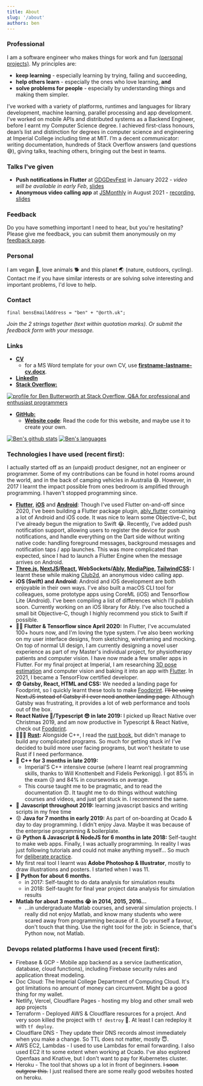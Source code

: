 ```yaml
---
title: About
slug: '/about'
authors: ben
---
```


### Professional

I am a software engineer who makes things for work and fun [(personal projects)](/projects). My principles are: 
- **keep learning** - especially learning by trying, failing and succeeding, 
- **help others learn** - especially the ones who love learning, **and**
- **solve problems for people** - especially by understanding things and making them simpler.

I’ve worked with a variety of platforms, runtimes and languages for library development, machine learning, parallel processing and app development. 
I’ve worked on mobile APIs and distributed systems as a Backend Engineer, before I earnt my Computer Science degree. 
I achieved first-class honours, dean’s list and distinction for degrees in computer science and engineering at Imperial College including time at MIT. 
I’m a decent communicator: writing documentation, hundreds of Stack Overflow answers (and questions 😅), giving talks, teaching others, bringing out the best in teams. 

### Talks I've given

- **Push notifications in Flutter** at [GDGDevFest](https://www.devfest-uki.com/) in January 2022 - *video will be available in early Feb*, [slides](https://link.orth.uk/push)
- **Anonymous video calling app** at [JSMonthly](https://www.meetup.com/js-monthly/) in August 2021 - [recording](https://www.youtube.com/watch?v=qS8hwwieaYg&t=4504s), [slides](https://link.orth.uk/anonymous)

### Feedback

Do you have something important I need to hear, but you're hesitating? Please give me feedback, you can submit them anonymously on my [feedback page](/feedback).

### Personal

I am vegan 🥕, love animals 🐕 and this planet 🌏 (nature, outdoors, cycling). Contact me if you have similar interests or are solving solve interesting and important problems, I'd love to help.

### Contact

`final bensEmailAddress = "ben" + "@orth.uk";`

*Join the 2 strings together (text within quotation marks). Or submit the feedback form with your message.*

### Links

<!-- - **<a target="_blank" href={require('./cv.pdf').default}>CV</a>** -->
- [**CV**](https://orth.uk/cv.pdf)
  - for a MS Word template for your own CV, use [**firstname-lastname-cv.docx**](https://orth.uk/firstname-lastname-cv.docx).
- [**LinkedIn**](https://www.linkedin.com/in/bbutterworth/)
- [**Stack Overflow:**](https://stackoverflow.com/users/7365866/ben-butterworth?tab=profile)

<a href='https://stackoverflow.com/users/7365866/ben-butterworth'>
  <img
    src={'https://stackoverflow.com/users/flair/7365866.png?theme=clean'}
    width={208}
    height={58}
    alt='profile for Ben Butterworth at Stack Overflow, Q&A for professional and enthusiast programmers'
    title='profile for Ben Butterworth at Stack Overflow, Q&A for professional and enthusiast programmers'
  />
</a>

- [**GitHub:**](https://github.com/ben-xD)
  - [**Website code**](https://github.com/ben-xD/orth.uk): Read the code for this website, and maybe use it to create your own.

[![Ben's github stats](https://github-readme-stats.vercel.app/api?username=ben-xD&theme=tokyonight&show_icons=true&count_private=true)](https://github.com/Ben-xD)
[![Ben's languages](https://github-readme-stats.vercel.app/api/top-langs/?username=ben-xd&layout=compact&langs_count=10&theme=tokyonight)](https://github.com/Ben-xD)

### Technologies I have used (recent first):

I actually started off as an (unpaid) product designer, not an engineer or programmer. Some of my contributions can be found in hotel rooms around the world, and in the back of camping vehicles in Australia 😅. However, in 2017 I learnt the impact possible from ones bedroom is amplified through programming. I haven't stopped programming since.

- **[Flutter](https://flutter.dev/)**, [**iOS**](https://developer.apple.com/) and [**Android**](https://developer.android.com/): Though I've used Flutter on-and-off since 2020, I've been building a Flutter package plugin, [ably_flutter](https://github.com/ably/ably-flutter) containing a lot of Android and iOS code. It was nice to learn some Objective-C, but I've already begun the migration to Swift 😂. Recently, I've added push notification support, allowing users to register the device for push notifications, and handle everything on the Dart side without writing native code: handling foreground messages, background messages and notification taps / app launches. This was more complicated than expected, since I had to launch a Flutter Engine when the message arrives on Android. 
- **[Three.js](https://threejs.org/), [NextJS](https://nextjs.org/)/[React](https://reactjs.org/), WebSockets/[Ably](https://ably.com/), [MediaPipe](https://www.mediapipe.dev/), [TailwindCSS](https://tailwindcss.com/):** I learnt these while making [Club2d](/club2d), an anonymous video calling app.
- **iOS (Swift) and Android:** Android and iOS development are both enjoyable in their own ways. I've also built a macOS CLI tool for colleagues, some prototype apps using CoreML (iOS) and Tensorflow Lite (Android). I've been compiling a list of differences which I'll publish soon. Currently working on an iOS library for Ably. I've also touched a small bit Objective-C, though I highly recommend you stick to Swift if possible.
- 🤯😻 **Flutter & Tensorflow since April 2020:** In Flutter, I've accumulated 100+ hours now, and I'm loving the type system. I've also been working on my user interface designs, from sketching, wireframing and mocking. On top of normal UI design, I am currently designing a novel user experience as part of my Master's individual project, for physiotherapy patients and computer vision. I have now made a few smaller apps in Flutter. For my final project at Imperial, I am researching <a href="https://external-content.duckduckgo.com/iu/?u=https%3A%2F%2Fcvlab.epfl.ch%2Fwp-content%2Fuploads%2F2018%2F08%2Fposeest.png&f=1&nofb=1" target="_blank">3D pose estimation</a> and computer vision and baking it into an app with <a href="http://flutter.dev/" target="_blank">Flutter</a>. In 2021, I became a TensorFlow certified developer.
- **😲 Gatsby, React, HTML and CSS:** We needed a landing page for Foodprint, so I quickly learnt these tools to make [Foodprint](http://foodprint.orth.uk/). ~~I'll be using Next.JS instead of Gatsby if I ever need another landing page.~~ Although Gatsby was frustrating, it provides a lot of web performance and tools out of the box.
- **React Native 🤗/Typescript 😎 in late 2019:** I picked up React Native over Christmas 2019, and am now productive in Typescript & React Native, check out [Foodprint](http://foodprint.orth.uk/).
- 🏃‍♂️🤠 **[Rust](https://www.rust-lang.org/):** Alongside C++, I read the [rust book](https://doc.rust-lang.org/stable/book/), but didn't manage to build any complicated programs. So much for getting stuck in! I've decided to build more user facing programs, but won't hesitate to use Rust if I need performance.
- 💪 **C++ for 3 months in late 2019:**
  - Imperial'S C++ intensive course (where I learnt real programming skills, thanks to Will Knottenbelt and Fidelis Perkonigg). I got 85% in the exam 😥 and 84% in courseworks on average.
  - This course taught me to be pragmatic, and to read the documentation 😍. It taught me to do things without watching courses and videos, and just get stuck in. I recommend the same.
- 🥰 **Javascript throughout 2019:** learning javascript basics and writing scripts in my free time
- 😡 **Java for 7 months in early 2019:** As part of on-boarding at Ocado & day to day programming. I didn't enjoy Java. Maybe it was because of the enterprise programming & boilerplate.
- 😃 **Python & Javascript & NodeJS for 6 months in late 2018:** Self-taught to make web apps. Finally, I was actually programming. In reality I was just following tutorials and could not make anything myself... So much for [deliberate practice](https://jamesclear.com/deliberate-practice-theory).
- My first real tool I learnt was **Adobe Photoshop & Illustrator**, mostly to draw illustrations and posters. I started when I was 11.
- 🙂 **Python for about 6 months.**
  - in 2017: Self-taught to do data analysis for simulation results
  - in 2018: Self-taught for final year project data analysis for simulation results
- **Matlab for about 3 months 😭 in 2014, 2015, 2016...**
  - ...in undergraduate Matlab courses, and several simulation projects. I really did not enjoy Matlab, and know many students who were scared away from programming because of it. Do yourself a favour, don't touch that thing. Use the right tool for the job: in Science, that's Python now, not Matlab.

### Devops related platforms I have used (recent first):

- Firebase & GCP - Mobile app backend as a service (authentication, database, cloud functions), including Firebase security rules and application threat modeling.
- Doc Cloud: The Imperial College Department of Computing Cloud. It's got limitations no amount of money can circumvent. Might be a good thing for my wallet.
- Netlify, Vercel, Cloudflare Pages - hosting my blog and other small web app projects
- Terraform - Deployed AWS & Cloudflare resources for a project. And very soon killed the project with `tf destroy` 🤣. At least I can redeploy it with `tf deploy`.
- Cloudflare DNS - They update their DNS records almost immediately when you make a change. So TTL does not matter, mostly 😇.
- AWS EC2, Lambdas - I used to use Lambdas for email forwarding. I also used EC2 it to some extent when working at Ocado. I've also explored Openfaas and Knative, but I don't want to pay for Kubernetes cluster.
- Heroku - The tool that shows up a lot in front of beginners. ~~I soon outgrew this.~~ I just realised there are some really good websites hosted on heroku.